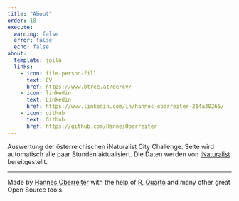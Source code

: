 ```yaml
---
title: "About"
order: 10
execute:
  warning: false
  error: false
  echo: false
about:
  template: jolla
  links:
    - icon: file-person-fill
      text: CV
      href: https://www.btree.at/de/cv/
    - icon: linkedin
      text: Linkedin
      href: https://www.linkedin.com/in/hannes-oberreiter-214a30265/
    - icon: github
      text: Github
      href: https://github.com/HannesOberreiter
---
```


Auswertung der österreichischen iNaturalist City Challenge. Seite wird automatisch alle paar Stunden aktualisiert. Die Daten werden von [iNaturalist](https://www.inaturalist.org/) bereitgestellt.

<hr/>

Made by [Hannes Oberreiter](https://www.btree.at) with the help of [R](https://www.r-project.org/), [Quarto](https://quarto.org/) and many other great Open Source tools.